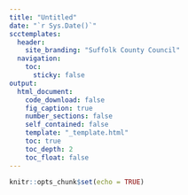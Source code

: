 ```yaml
---
title: "Untitled"
date: "`r Sys.Date()`"
scctemplates:
  header:
    site_branding: "Suffolk County Council"
  navigation:
    toc:
      sticky: false
output:
  html_document:
    code_download: false
    fig_caption: true
    number_sections: false
    self_contained: false
    template: "_template.html"
    toc: true
    toc_depth: 2
    toc_float: false
---
```


```r
knitr::opts_chunk$set(echo = TRUE)
```